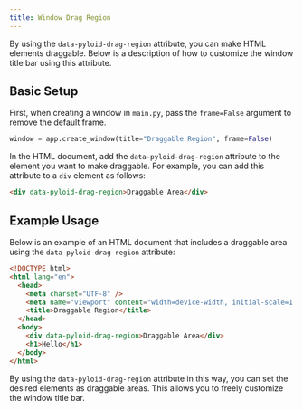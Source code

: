 ```yaml
---
title: Window Drag Region
---
```


By using the `data-pyloid-drag-region` attribute, you can make HTML elements draggable. Below is a description of how to customize the window title bar using this attribute.

## Basic Setup

First, when creating a window in `main.py`, pass the `frame=False` argument to remove the default frame.

```python
window = app.create_window(title="Draggable Region", frame=False)
```

In the HTML document, add the `data-pyloid-drag-region` attribute to the element you want to make draggable. For example, you can add this attribute to a `div` element as follows:

```html
<div data-pyloid-drag-region>Draggable Area</div>
```

## Example Usage

Below is an example of an HTML document that includes a draggable area using the `data-pyloid-drag-region` attribute:

```html
<!DOCTYPE html>
<html lang="en">
  <head>
    <meta charset="UTF-8" />
    <meta name="viewport" content="width=device-width, initial-scale=1.0" />
    <title>Draggable Region</title>
  </head>
  <body>
    <div data-pyloid-drag-region>Draggable Area</div>
    <h1>Hello</h1>
  </body>
</html>
```

By using the `data-pyloid-drag-region` attribute in this way, you can set the desired elements as draggable areas. This allows you to freely customize the window title bar.
